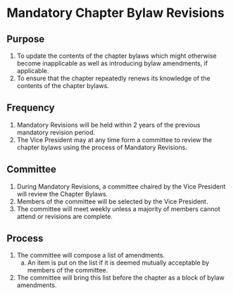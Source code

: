 # Mandatory Chapter Bylaw Revisions

## Purpose

1. To update the contents of the chapter bylaws which might otherwise become inapplicable as well as introducing bylaw amendments, if applicable.
1. To ensure that the chapter repeatedly renews its knowledge of the contents of the chapter bylaws.

## Frequency

1. Mandatory Revisions will be held within 2 years of the previous mandatory revision period.
1. The Vice President may at any time form a committee to review the chapter bylaws using the process of Mandatory Revisions.

## Committee

1. During Mandatory Revisions, a committee chaired by the Vice President will review the Chapter Bylaws.
1. Members of the committee will be selected by the Vice President.
1. The committee will meet weekly unless a majority of members cannot attend or revisions are complete.

## Process

1. The committee will compose a list of amendments.
   a. An item is put on the list if it is deemed mutually acceptable by members of the committee.

1. The committee will bring this list before the chapter as a block of bylaw amendments.
